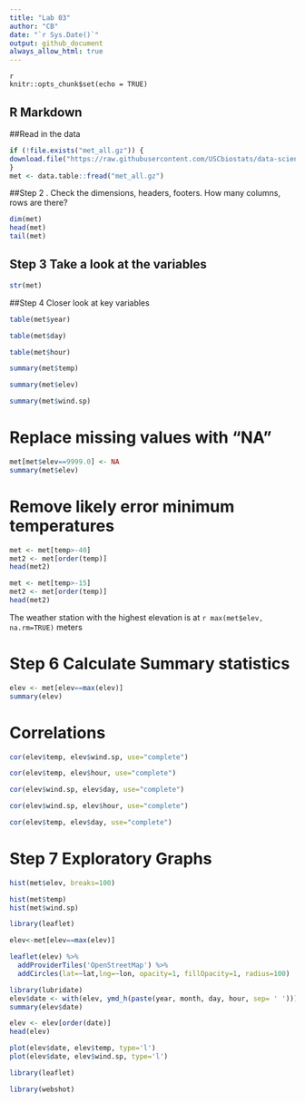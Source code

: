 ```yaml
---
title: "Lab 03"
author: "CB"
date: "`r Sys.Date()`"
output: github_document
always_allow_html: true
---
```

```
{r setup, include=FALSE} 
knitr::opts_chunk$set(echo = TRUE)
```

## R Markdown

\##Read in the data

``` r
if (!file.exists("met_all.gz")) {
download.file("https://raw.githubusercontent.com/USCbiostats/data-science-data/master/02_met/met_all.gz", "met_all.gz", method="libcurl", timeout = 60)
}
met <- data.table::fread("met_all.gz")
```

\##Step 2 . Check the dimensions, headers, footers. How many columns,
rows are there?

``` r
dim(met)
head(met)
tail(met)
```

## Step 3 Take a look at the variables

``` r
str(met)
```

\##Step 4 Closer look at key variables

``` r
table(met$year)
```

``` r
table(met$day)
```

``` r
table(met$hour)
```

``` r
summary(met$temp)
```

``` r
summary(met$elev)
```

``` r
summary(met$wind.sp)
```

# Replace missing values with “NA”

``` r
met[met$elev==9999.0] <- NA
summary(met$elev)
```

# Remove likely error minimum temperatures

``` r
met <- met[temp>-40]
met2 <- met[order(temp)]
head(met2)
```

``` r
met <- met[temp>-15]
met2 <- met[order(temp)]
head(met2)
```

The weather station with the highest elevation is at
`r max(met$elev, na.rm=TRUE)` meters

# Step 6 Calculate Summary statistics

``` r
elev <- met[elev==max(elev)]
summary(elev)
```

# Correlations

``` r
cor(elev$temp, elev$wind.sp, use="complete")
```

``` r
cor(elev$temp, elev$hour, use="complete")
```

``` r
cor(elev$wind.sp, elev$day, use="complete")
```

``` r
cor(elev$wind.sp, elev$hour, use="complete")
```

``` r
cor(elev$temp, elev$day, use="complete")
```

# Step 7 Exploratory Graphs

``` r
hist(met$elev, breaks=100)
```

``` r
hist(met$temp)
hist(met$wind.sp)
```

``` r
library(leaflet)
```

``` r
elev<-met[elev==max(elev)]
```

``` r
leaflet(elev) %>%
  addProviderTiles('OpenStreetMap') %>% 
  addCircles(lat=~lat,lng=~lon, opacity=1, fillOpacity=1, radius=100)
```

``` r
library(lubridate)
elev$date <- with(elev, ymd_h(paste(year, month, day, hour, sep= ' ')))
summary(elev$date)

elev <- elev[order(date)]
head(elev)

plot(elev$date, elev$temp, type='l')
plot(elev$date, elev$wind.sp, type='l')
```
```r


library(leaflet)

library(webshot)
```



